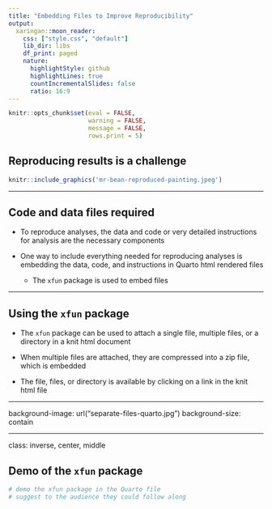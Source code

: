 ```yaml
---
title: "Embedding Files to Improve Reproducibility"
output:
  xaringan::moon_reader:
    css: ["style.css", "default"]
    lib_dir: libs
    df_print: paged
    nature:
      highlightStyle: github
      highlightLines: true
      countIncrementalSlides: false
      ratio: 16:9
---
```


```r
knitr::opts_chunk$set(eval = FALSE, 
                      warning = FALSE,
                      message = FALSE,
                      rows.print = 5)
```

## Reproducing results is a challenge

```r
knitr::include_graphics('mr-bean-reproduced-painting.jpeg')
```


---

## Code and data files required

* To reproduce analyses, the data and code or very detailed instructions for analysis are the necessary components

* One way to include everything needed for reproducing analyses is embedding the data, code, and instructions in Quarto html rendered files

    + The `xfun` package is used to embed files

---

## Using the `xfun` package

* The `xfun` package can be used to attach a single file, multiple files, or a directory in a knit html document

* When multiple files are attached, they are compressed into a zip file, which is embedded

* The file, files, or directory is available by clicking on a link in the knit html file

---

background-image: url("separate-files-quarto.jpg")
background-size: contain

<span role="img" aria-label="Slide background shows: meme showing car making a hasty turn from code and data in separate files to code and data embedded in quarto"></span>

---

class: inverse, center, middle

## Demo of the `xfun` package

```r
# demo the xfun package in the Quarto file
# suggest to the audience they could follow along
```


    